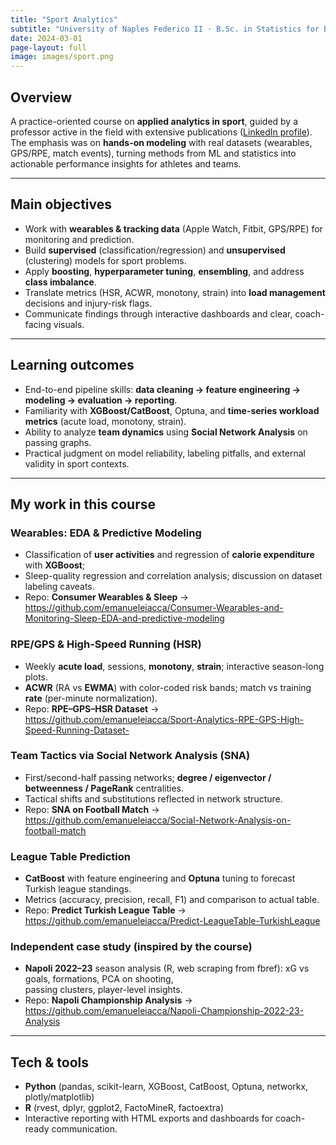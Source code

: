 ```yaml
---
title: "Sport Analytics"
subtitle: "University of Naples Federico II · B.Sc. in Statistics for Business and Society"
date: 2024-03-01
page-layout: full
image: images/sport.png
---
```


## Overview
A practice-oriented course on **applied analytics in sport**, guided by a professor active in the field with extensive publications ([LinkedIn profile](https://www.linkedin.com/in/filipe-manuel-clemente-99992795/)).  
The emphasis was on **hands-on modeling** with real datasets (wearables, GPS/RPE, match events), turning methods from ML and statistics into actionable performance insights for athletes and teams.

---

## Main objectives
- Work with **wearables & tracking data** (Apple Watch, Fitbit, GPS/RPE) for monitoring and prediction.  
- Build **supervised** (classification/regression) and **unsupervised** (clustering) models for sport problems.  
- Apply **boosting**, **hyperparameter tuning**, **ensembling**, and address **class imbalance**.  
- Translate metrics (HSR, ACWR, monotony, strain) into **load management** decisions and injury-risk flags.  
- Communicate findings through interactive dashboards and clear, coach-facing visuals.

---

## Learning outcomes
- End-to-end pipeline skills: **data cleaning → feature engineering → modeling → evaluation → reporting**.  
- Familiarity with **XGBoost/CatBoost**, Optuna, and **time-series workload metrics** (acute load, monotony, strain).  
- Ability to analyze **team dynamics** using **Social Network Analysis** on passing graphs.  
- Practical judgment on model reliability, labeling pitfalls, and external validity in sport contexts.

---

## My work in this course

### Wearables: EDA & Predictive Modeling
- Classification of **user activities** and regression of **calorie expenditure** with **XGBoost**;  
- Sleep-quality regression and correlation analysis; discussion on dataset labeling caveats.  
- Repo: **Consumer Wearables & Sleep** → <https://github.com/emanueleiacca/Consumer-Wearables-and-Monitoring-Sleep-EDA-and-predictive-modeling>

### RPE/GPS & High-Speed Running (HSR)
- Weekly **acute load**, sessions, **monotony**, **strain**; interactive season-long plots.  
- **ACWR** (RA vs **EWMA**) with color-coded risk bands; match vs training **rate** (per-minute normalization).  
- Repo: **RPE–GPS–HSR Dataset** → <https://github.com/emanueleiacca/Sport-Analytics-RPE-GPS-High-Speed-Running-Dataset->

### Team Tactics via Social Network Analysis (SNA)
- First/second-half passing networks; **degree / eigenvector / betweenness / PageRank** centralities.  
- Tactical shifts and substitutions reflected in network structure.  
- Repo: **SNA on Football Match** → <https://github.com/emanueleiacca/Social-Network-Analysis-on-football-match>

### League Table Prediction
- **CatBoost** with feature engineering and **Optuna** tuning to forecast Turkish league standings.  
- Metrics (accuracy, precision, recall, F1) and comparison to actual table.  
- Repo: **Predict Turkish League Table** → <https://github.com/emanueleiacca/Predict-LeagueTable-TurkishLeague>

### Independent case study (inspired by the course)
- **Napoli 2022–23** season analysis (R, web scraping from fbref): xG vs goals, formations, PCA on shooting,  
  passing clusters, player-level insights.  
- Repo: **Napoli Championship Analysis** → <https://github.com/emanueleiacca/Napoli-Championship-2022-23-Analysis>

---

## Tech & tools
- **Python** (pandas, scikit-learn, XGBoost, CatBoost, Optuna, networkx, plotly/matplotlib)  
- **R** (rvest, dplyr, ggplot2, FactoMineR, factoextra)  
- Interactive reporting with HTML exports and dashboards for coach-ready communication.
